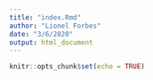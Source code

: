 ```yaml
---
title: "index.Rmd"
author: "Lionel Forbes"
date: "3/6/2020"
output: html_document
---
```


```r
knitr::opts_chunk$set(echo = TRUE)
```



